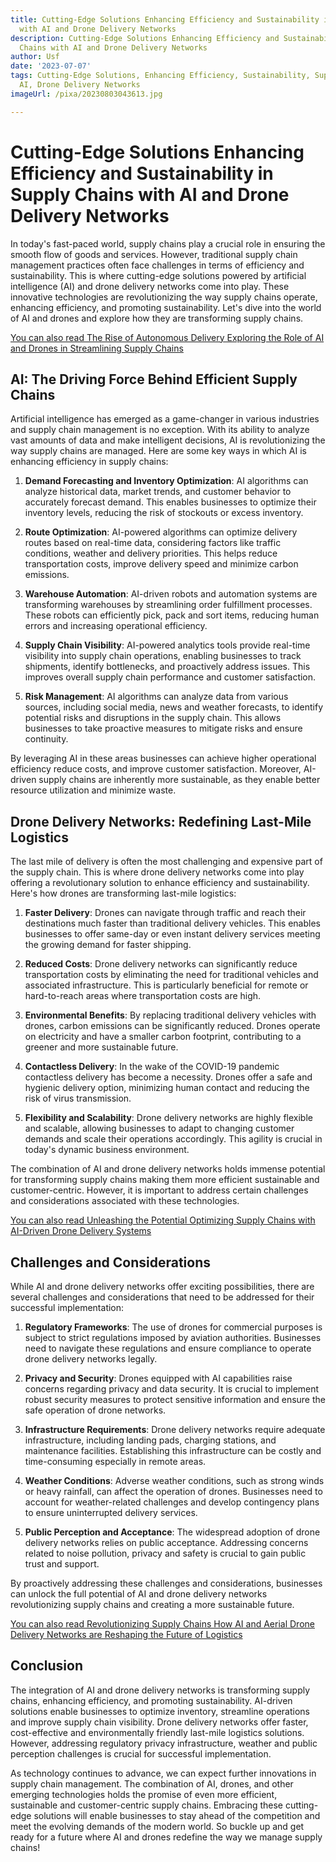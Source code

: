 ```yaml
---
title: Cutting-Edge Solutions Enhancing Efficiency and Sustainability in Supply Chains
  with AI and Drone Delivery Networks
description: Cutting-Edge Solutions Enhancing Efficiency and Sustainability in Supply
  Chains with AI and Drone Delivery Networks
author: Usf
date: '2023-07-07'
tags: Cutting-Edge Solutions, Enhancing Efficiency, Sustainability, Supply Chains,
  AI, Drone Delivery Networks
imageUrl: /pixa/20230803043613.jpg

---
```

# Cutting-Edge Solutions Enhancing Efficiency and Sustainability in Supply Chains with AI and Drone Delivery Networks

In today's fast-paced world, supply chains play a crucial role in ensuring the  smooth flow of goods and services. However, traditional supply chain management practices often  face challenges  in terms of efficiency and sustainability. This is where cutting-edge solutions powered by artificial intelligence (AI) and drone delivery networks come into play. These innovative technologies are revolutionizing the  way supply chains operate, enhancing efficiency, and promoting sustainability. Let's dive into the world of AI and drones and explore how they are transforming supply chains.

[You can also read  The Rise of Autonomous Delivery Exploring the Role of AI and Drones in Streamlining Supply  Chains](The%20Rise%20of%20Autonomous%20Delivery%20Exploring%20the%20Role%20of%20AI%20and%20Drones%20in%20Streamlining%20Supply%20Chains)


## AI: The Driving Force Behind Efficient Supply Chains

Artificial intelligence has emerged as a game-changer in various  industries and supply chain  management is  no exception. With its ability to  analyze vast amounts of data  and make  intelligent decisions, AI is revolutionizing the way supply chains are managed. Here are some key ways in which AI is enhancing efficiency in supply chains:

1. **Demand Forecasting and Inventory Optimization**: AI algorithms can analyze historical data, market trends, and customer  behavior to accurately forecast demand. This enables businesses to optimize their inventory levels,  reducing the risk of  stockouts or excess inventory.

2. **Route Optimization**: AI-powered algorithms can optimize delivery routes based  on real-time data, considering factors  like traffic conditions, weather and delivery priorities. This helps reduce transportation costs, improve delivery speed and minimize carbon emissions.

3. **Warehouse Automation**: AI-driven robots and automation systems are transforming warehouses by  streamlining order fulfillment processes. These robots can efficiently pick, pack and sort items, reducing human errors and increasing operational efficiency.

4. **Supply Chain Visibility**: AI-powered  analytics  tools provide real-time visibility into supply chain operations, enabling businesses to track  shipments, identify bottlenecks,  and proactively address issues. This improves overall supply chain  performance and customer satisfaction.

5. **Risk Management**: AI  algorithms can analyze data  from various sources, including social media, news and weather forecasts, to identify potential  risks and disruptions in the  supply chain. This allows businesses to take proactive measures to mitigate risks and ensure  continuity.

By leveraging AI in these areas businesses can achieve higher operational efficiency  reduce costs, and improve customer satisfaction. Moreover, AI-driven supply chains are inherently more  sustainable, as  they enable  better resource utilization  and minimize waste.

##  Drone Delivery Networks: Redefining Last-Mile Logistics

The last mile of delivery is often the most challenging and expensive part  of the supply chain. This is where drone delivery networks come into play offering a revolutionary solution  to  enhance efficiency and sustainability. Here's how  drones are transforming last-mile  logistics:

1. **Faster Delivery**: Drones can navigate through traffic and reach their destinations much faster than traditional delivery vehicles. This enables businesses to offer same-day or even instant delivery services meeting the growing demand for faster  shipping.

2. **Reduced Costs**: Drone delivery networks can significantly reduce transportation costs by eliminating the  need for traditional vehicles and associated infrastructure. This is particularly beneficial for remote or hard-to-reach areas where transportation costs are high.

3.  **Environmental  Benefits**: By replacing  traditional delivery vehicles  with drones, carbon  emissions can be  significantly reduced. Drones operate on electricity and have a smaller  carbon footprint, contributing to a greener and more sustainable future.

4. **Contactless Delivery**: In  the wake of the COVID-19 pandemic contactless delivery has become  a necessity. Drones offer a safe and hygienic delivery option, minimizing human contact and reducing the risk of virus transmission.

5.  **Flexibility and Scalability**: Drone delivery networks  are highly flexible and scalable, allowing businesses to  adapt  to changing customer demands and scale their operations accordingly. This agility  is crucial in  today's dynamic business environment.

The combination of AI and  drone delivery networks holds immense  potential for transforming supply chains making them more efficient  sustainable and customer-centric.  However, it is  important to address certain challenges and considerations associated with  these technologies.

[You can also read Unleashing the Potential Optimizing  Supply Chains with AI-Driven Drone  Delivery Systems](Unleashing%20the%20Potential%20Optimizing%20Supply%20Chains%20with%20AI-Driven%20Drone%20Delivery%20Systems)


## Challenges and Considerations

While AI and drone delivery networks offer exciting possibilities, there are several challenges and considerations that need to  be addressed for  their  successful implementation:

1. **Regulatory Frameworks**: The use of drones for commercial purposes is subject to strict regulations imposed by  aviation authorities.  Businesses need to navigate these regulations and  ensure compliance to operate drone delivery networks legally.

2. **Privacy and Security**: Drones equipped with AI capabilities raise concerns regarding privacy and data security. It is  crucial to  implement robust security measures to protect sensitive information and  ensure the safe operation of drone  networks.

3. **Infrastructure Requirements**: Drone delivery networks require adequate infrastructure,  including landing pads, charging stations, and maintenance facilities. Establishing this infrastructure can be costly and time-consuming especially  in remote areas.

4. **Weather Conditions**: Adverse weather conditions, such as  strong winds or heavy rainfall, can affect the operation of drones. Businesses need to account  for weather-related challenges  and develop contingency plans to ensure uninterrupted delivery services.

5. **Public Perception and Acceptance**: The widespread adoption of drone delivery networks  relies on public acceptance. Addressing concerns related to noise pollution, privacy and safety is crucial to gain public  trust and  support.

By proactively  addressing these challenges and considerations, businesses can unlock the full potential of AI and drone  delivery  networks  revolutionizing supply chains and creating a  more sustainable future.

[You  can also read Revolutionizing Supply  Chains How AI and Aerial  Drone Delivery Networks are Reshaping the Future of Logistics](Revolutionizing%20Supply%20Chains%20How%20AI%20and%20Aerial%20Drone%20Delivery%20Networks%20are%20Reshaping%20the%20Future%20of%20Logistics)


## Conclusion

The integration  of AI  and drone delivery networks  is transforming supply chains, enhancing efficiency, and promoting sustainability. AI-driven  solutions enable businesses to optimize inventory, streamline operations and improve supply chain visibility. Drone delivery networks offer faster, cost-effective and environmentally friendly last-mile logistics solutions. However, addressing  regulatory privacy infrastructure,  weather and public perception challenges is crucial for successful implementation.

As technology continues to advance, we can expect further innovations in  supply chain management. The combination of AI, drones, and other emerging technologies  holds the promise  of even more efficient, sustainable and customer-centric supply chains. Embracing these cutting-edge solutions will enable businesses to  stay ahead of the competition and meet the evolving demands of the modern world. So buckle up and get ready for a future where AI and drones redefine the way we manage  supply chains!